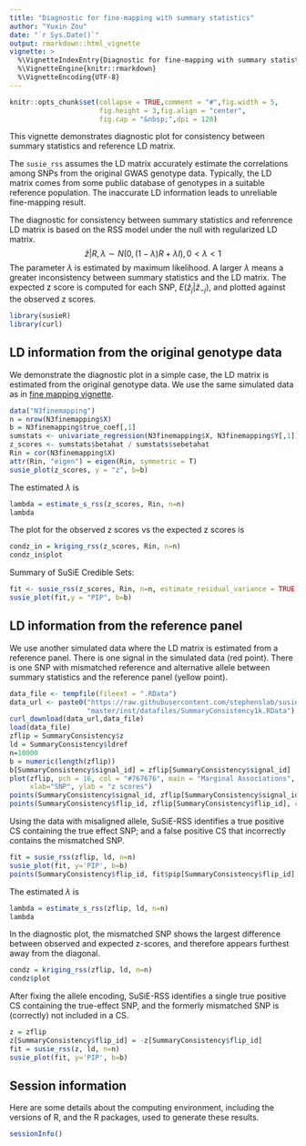 ```yaml
---
title: "Diagnostic for fine-mapping with summary statistics"
author: "Yuxin Zou"
date: "`r Sys.Date()`"
output: rmarkdown::html_vignette
vignette: >
  %\VignetteIndexEntry{Diagnostic for fine-mapping with summary statistics}
  %\VignetteEngine{knitr::rmarkdown}
  %\VignetteEncoding{UTF-8}
---
```


```r
knitr::opts_chunk$set(collapse = TRUE,comment = "#",fig.width = 5,
                      fig.height = 3,fig.align = "center",
                      fig.cap = "&nbsp;",dpi = 120)
```

This vignette demonstrates diagnostic plot for consistency between summary statistics and reference LD matrix. 

The `susie_rss` assumes the LD matrix accurately estimate the correlations among SNPs from the original GWAS genotype data. Typically, the LD matrix comes from some public database of genotypes in a suitable reference population. The inaccurate LD information leads to unreliable fine-mapping result.

The diagnostic for consistency between summary statistics and refenrence LD matrix is based on the RSS model under the null with regularized LD matrix.
$$
\hat{z} | R, \lambda \sim N(0, (1-\lambda)R + \lambda I), 0<\lambda<1
$$
The parameter $\lambda$ is estimated by maximum likelihood. A larger $\lambda$ means a greater inconsistency between summary statistics and the LD matrix. The expected z score is computed for each SNP, $E(\hat{z}_j | \hat{z}_{-j})$, and plotted against the observed z scores.

```r
library(susieR)
library(curl)
```

## LD information from the original genotype data

We demonstrate the diagnostic plot in a simple case, the LD matrix is estimated from the original genotype data. We use the same simulated data as in [fine mapping vignette](finemapping.html). 

```r
data("N3finemapping")
n = nrow(N3finemapping$X)
b = N3finemapping$true_coef[,1]
sumstats <- univariate_regression(N3finemapping$X, N3finemapping$Y[,1])
z_scores <- sumstats$betahat / sumstats$sebetahat
Rin = cor(N3finemapping$X)
attr(Rin, "eigen") = eigen(Rin, symmetric = T)
susie_plot(z_scores, y = "z", b=b)
```

The estimated $\lambda$ is
```r
lambda = estimate_s_rss(z_scores, Rin, n=n)
lambda
```

The plot for the observed z scores vs the expected z scores is 
```r
condz_in = kriging_rss(z_scores, Rin, n=n)
condz_in$plot
```

Summary of SuSiE Credible Sets:
```r
fit <- susie_rss(z_scores, Rin, n=n, estimate_residual_variance = TRUE)
susie_plot(fit,y = "PIP", b=b)
```

## LD information from the reference panel

We use another simulated data where the LD matrix is estimated from a reference panel. There is one signal in the simulated data (red point). There is one SNP with mismatched reference and alternative allele between summary statistics and the reference panel (yellow point).

```r
data_file <- tempfile(fileext = ".RData")
data_url <- paste0("https://raw.githubusercontent.com/stephenslab/susieR/",
                   "master/inst/datafiles/SummaryConsistency1k.RData")
curl_download(data_url,data_file)
load(data_file)
zflip = SummaryConsistency$z
ld = SummaryConsistency$ldref
n=10000
b = numeric(length(zflip))
b[SummaryConsistency$signal_id] = zflip[SummaryConsistency$signal_id]
plot(zflip, pch = 16, col = "#767676", main = "Marginal Associations", 
     xlab="SNP", ylab = "z scores")
points(SummaryConsistency$signal_id, zflip[SummaryConsistency$signal_id], col=2, pch=16)
points(SummaryConsistency$flip_id, zflip[SummaryConsistency$flip_id], col=7, pch=16)
```
Using the data with misaligned allele, SuSiE-RSS identifies a true positive CS containing the true effect SNP; and a false positive CS that incorrectly contains the mismatched SNP.
```r
fit = susie_rss(zflip, ld, n=n)
susie_plot(fit, y='PIP', b=b)
points(SummaryConsistency$flip_id, fit$pip[SummaryConsistency$flip_id], col=7, pch=16)
```

The estimated $\lambda$ is
```r
lambda = estimate_s_rss(zflip, ld, n=n)
lambda
```

In the diagnostic plot, the mismatched SNP shows the largest difference between observed and expected z-scores, and therefore appears furthest away from the diagonal.

```r
condz = kriging_rss(zflip, ld, n=n)
condz$plot
```

After fixing the allele encoding, SuSiE-RSS identifies a single true positive CS containing the true-effect SNP, and the formerly mismatched SNP is (correctly) not included in a CS.

```r
z = zflip
z[SummaryConsistency$flip_id] = -z[SummaryConsistency$flip_id]
fit = susie_rss(z, ld, n=n)
susie_plot(fit, y='PIP', b=b)
```

## Session information

Here are some details about the computing environment, including the
versions of R, and the R packages, used to generate these results.

```r
sessionInfo()
```
